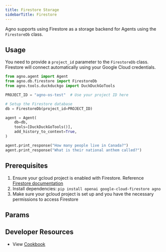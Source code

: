 ```yaml
---
title: Firestore Storage
sidebarTitle: Firestore
---
```


Agno supports using Firestore as a storage backend for Agents using the `FirestoreDb` class.

## Usage

You need to provide a `project_id` parameter to the `FirestoreDb` class. Firestore will connect automatically using your Google Cloud credentials.

```python firestore_for_agent.py
from agno.agent import Agent
from agno.db.firestore import FirestoreDb
from agno.tools.duckduckgo import DuckDuckGoTools

PROJECT_ID = "agno-os-test"  # Use your project ID here

# Setup the Firestore database
db = FirestoreDb(project_id=PROJECT_ID)

agent = Agent(
    db=db,
    tools=[DuckDuckGoTools()],
    add_history_to_context=True,
)

agent.print_response("How many people live in Canada?")
agent.print_response("What is their national anthem called?")
```

## Prerequisites

1. Ensure your gcloud project is enabled with Firestore. Reference [Firestore documentation](https://cloud.google.com/firestore/docs/create-database-server-client-library)
2. Install dependencies: `pip install openai google-cloud-firestore agno`
3. Make sure your gcloud project is set up and you have the necessary permissions to access Firestore

## Params

<Snippet file="db-firestore-params.mdx" />

## Developer Resources

- View [Cookbook](https://github.com/agno-agi/agno/blob/main/cookbook/db/firestore/firestore_for_agent.py)
